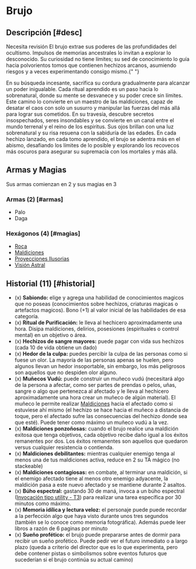 
# Brujo

<Bleed>
  <Screenshot src={witchPic} alt="placeholder" full />
</Bleed>

## Descripción [#desc]

<Callout type="warning" emoji="🔎">
  Necesita revisión
</Callout>
El brujo extrae sus poderes de las profundidades del ocultismo. Impulsos de memorias
ancestrales lo invitan a explorar lo desconocido. Su curiosidad no tiene límites;
su sed de conocimiento lo guía hacia polvorientos tomos que contienen hechizos arcanos,
asumiendo riesgos y a veces experimentando consigo mismo.{" "}

En su búsqueda incesante, sacrifica su cordura gradualmente para alcanzar un poder inigualable. Cada ritual aprendido es un paso hacia lo sobrenatural, donde su mente se desvanece y su poder crece sin límites. Este camino lo convierte en un maestro de las maldiciones, capaz de desatar el caos con solo un susurro y manipular las fuerzas del más allá para lograr sus cometidos. En su travesía, descubre secretos insospechados, seres insondables y se convierte en un canal entre el mundo terrenal y el reino de los espiritus. Sus ojos brillan con una luz sobrenatural y su risa resuena con la sabiduría de las edades. En cada hechizo lanzado, en cada tomo aprendido, el brujo se adentra más en el abismo, desafiando los límites de lo posible y explorando los recovecos más oscuros para asegurar su supremacía con los mortales y más allá.

## Armas y Magias

Sus armas comienzan en 2 y sus magias en 3

### Armas (2) [#armas]

- Palo
- Daga

### Hexágonos (4) [#magias]

- [Roca](/docs/list-hexagons/e01)
- [Maldiciones](/docs/list-hexagons/e04)
- [Proyecciones Ilusorias](/docs/list-hexagons/e07)
- [Visión Astral](/docs/list-hexagons/e23)

## Historial (11) [#historial]

- (x) **Sabiondo:** elige y agrega una habilidad de conocimientos magicos que no poseas (conocimientos sobre hechizos, criaturas magicas o artefactos magicos). Bono (+1) al valor inicial de las habilidades de esa categoría.
- (x) **Ritual de Purificación:** <Pill type="s"/><Pill type="eo"/> le lleva al hechicero aproximadamente una hora. Disipa maldiciones, delirios, posesiones (espirituales o control mental) en un objetivo o área.
- (x) **Hechizos de sangre mayores:** <Pill type="s"/> puede pagar con vida sus hechizos (cada 10 de vida obtiene un dado)
- (x) **Hedor de la culpa:** <Pill type="c"/> puedes percibir la culpa de las personas como si fuese un olor. La mayoría de las personas apenas se huelen, pero algunos llevan un hedor insoportable, sin embargo, los más peligrosos son aquellos que no despiden olor alguno.
- (x) **Muñecos Vudú:** <Pill type="s"/> puede construir un muñeco vudú (necesitará algo de la persona a afectar, como ser partes de prendas o pelos, uñas, sangre o algo que pertenezca al afectado y le lleva al hechicero aproximadamente una hora crear un muñeco de algún material). El muñeco le permite realizar [Maldiciones](/docs/list-hexagons/e04) hacia el afectado como si estuviese ahí mismo (el hechizo se hace hacia el muñeco a distancia de toque, pero el afectado sufre las consecuencias del hechizo donde sea que esté). Puede tener como máximo un muñeco vudú a la vez.
- (x) **Maldiciones ponzoñosas:** <Pill type="p"/><Pill type="u"/> cuando el brujo realice una maldición exitosa que tenga objetivos, cada objetivo recibe daño igual a los éxitos remanentes por dos. Los éxitos remanentes son aquellos que quedaron versus cualquier resistencia o contienda.
- (x) **Maldiciones debilitantes:** <Pill type="p"/><Pill type="u"/> mientras cualquier enemigo tenga al menos una de tus maldiciones activa, reduce en 2 su TA mágico (no stackeable)
- (x) **Maldiciones contagiosas:** <Pill type="p"/><Pill type="u"/> en combate, al terminar una maldición, si el enemigo afectado tiene al menos otro enemigo adyacente, la maldición pasa a este nuevo afectado y se mantiene durante 2 asaltos.
- (x) **Búho espectral:** <Pill type="s"/><Pill type="eo"/> gastando 30 de maná, invoca a un búho espectral ([Invocación tipo utility - T3](/docs/list-annex/invocation#util)) para realizar una tarea específica por 30 minutos como máximo.
- (x) **Memoria idílica y lectura veloz:** <Pill type="c"/> el personaje puede puede recordar a la perfección algo que haya visto durante unos tres segundos (también se lo conoce como memoria fotográfica). Además puede leer libros a razón de 6 paginas por minuto
- (x) **Sueño profético:** <Pill type="eo"/> el brujo puede prepararse antes de dormir para recibir un sueño profético. Puede pedir ver el futuro inmediato o a largo plazo (queda a criterio del director que es lo que experimenta, pero debe contener pistas o simbolismos sobre eventos futuros que sucederían si el brujo continúa su actual camino)
